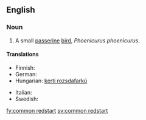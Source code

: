 ==English==
{{wikipedia}}

===Noun===
{{en-noun|sg=[[common]] [[redstart]]}}

# A small [[passerine]] [[bird]], ''Phoenicurus phoenicurus''.

====Translations====
{{trans-top|Phoenicurus phoenicurus}}
* Finnish: {{t+|fi|leppälintu}}
* German: {{t|de|Gartenrotschwanz|m}}
* Hungarian: [[kerti rozsdafarkú]]
{{trans-mid}}
* Italian: {{t-|it|codirosso|m}}
* Swedish: {{t+|sv|rödstjärt|c}}
{{trans-bottom}}

[[fy:common redstart]]
[[sv:common redstart]]